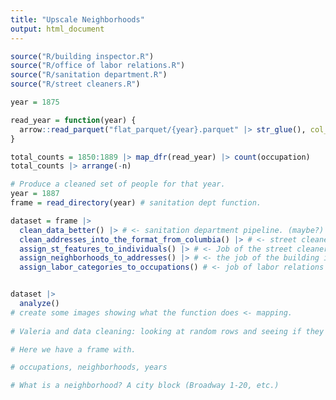 ```yaml
---
title: "Upscale Neighborhoods"
output: html_document
---
```


```r

source("R/building inspector.R")
source("R/office of labor relations.R")
source("R/sanitation department.R")
source("R/street cleaners.R")

```



```r
year = 1875

read_year = function(year) {
  arrow::read_parquet("flat_parquet/{year}.parquet" |> str_glue(), col_select = c(occupation))
}

total_counts = 1850:1889 |> map_dfr(read_year) |> count(occupation)
total_counts |> arrange(-n)
```

```r

# Produce a cleaned set of people for that year.
year = 1887
frame = read_directory(year) # sanitation dept function.

dataset = frame |>
  clean_data_better() |> # <- sanitation department pipeline. (maybe?)
  clean_addresses_into_the_format_from_columbia() |> # <- street cleaners
  assign_st_features_to_individuals() |> # <- Job of the street cleaners or inspects--they need to decide!
  assign_neighborhoods_to_addresses() |> # <- the job of the building inspectors. 
  assign_labor_categories_to_occupations() # <- job of labor relations -- could happen anywhere.


dataset |>
  analyze()
# create some images showing what the function does <- mapping.
  
# Valeria and data cleaning: looking at random rows and seeing if they're junk.

# Here we have a frame with.

# occupations, neighborhoods, years

# What is a neighborhood? A city block (Broadway 1-20, etc.)

```